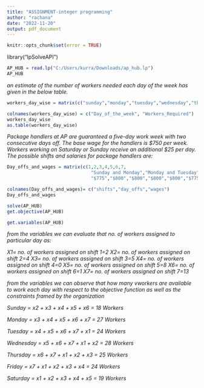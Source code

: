 ---
title: "ASSIGNMENT-integer programming"
author: "rachana"
date: "2022-11-20"
output: pdf_document
---
```{r, echo=FALSE}
knitr::opts_chunk$set(error = TRUE)
```
library("lpSolveAPI")
```{r}
AP_HUB = read.lp("C:/Users/kurra/Downloads/ap_hub.lp")
AP_HUB
```
*an estimate of the number of workers needed each day of the week has given in the below table.*
```{r}
workers_day_wise = matrix(c("sunday","monday","tuesday","wednesday","thursday","friday","saturday", 18,27,22,26,25,21,19), ncol=2, byrow=F)

colnames(workers_day_wise) = c("Day_of_the_week", "Workers_Required")
workers_day_wise
as.table(workers_day_wise)
```
*Package handlers at AP are guaranteed a five-day work week with two consecutive days off. The base wage for the handlers is $750 per week. Workers working on Saturday or Sunday receive an additional $25 per day. The possible shifts and salaries for package handlers are:*


```{r}
Day_offs_and_wages = matrix(c(1,2,3,4,5,6,7,
                               "Sunday and Monday","Monday and Tuesday","Tuesday and Wednesday","Wednesday and Thursday","Thursday and Friday","Friday and Saturday","Saturday and Sunday",
                               "$775","$800","$800","$800","$800","$775","$750"),ncol=3,byrow=F)

colnames(Day_offs_and_wages)= c("shifts","day_offs","wages")
Day_offs_and_wages

```
```{r}
solve(AP_HUB)
get.objective(AP_HUB)
```
```{r}
get.variables(AP_HUB)
```
*from the variables we can evaluate that no. of workers assigned to particular day as:*


*X1= no. of workers assigned on shift 1=2*
*X2= no. of workers assigned on shift 2=4*
*X3= no. of workers assigned on shift 3=5*
*X4= no. of workers assigned on shift 4=0*
*X5= no. of workers assigned on shift 5=8*
*X6= no. of workers assigned on shift 6=1*
*X7= no. of workers assigned on shift 7=13*

*from the variables we can observe that how many vworkers are available to work each day with respect to the objective function as well as the constraints framed by the organization*

*Sunday = x2 + x3 + x4 + x5 + x6 = 18 Workers*

*Monday = x3 + x4 + x5 + x6 + x7 = 27 Workers*

*Tuesday = x4 + x5 + x6 + x7 + x1 = 24 Workers*

*Wednesday = x5 + x6 + x7 + x1 + x2 = 28 Workers*

*Thursday = x6 + x7 + x1 + x2 + x3 = 25 Workers*

*Friday = x7 + x1 + x2 + x3 + x4 = 24 Workers*

*Saturday = x1 + x2 + x3 + x4 + x5 = 19 Workers*


